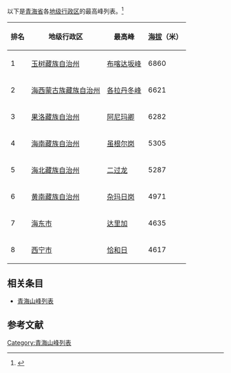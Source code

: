 {{Onesource|time=2021-04-19T18:09:53+00:00}}
以下是[[青海省|青海省]]各[[地级行政区|地级行政区]]的最高峰列表。<ref>{{cite web | url = https://www.360kuai.com/pc/96b46897112f44603 | title = 盘点青海各市最高的山 | publisher = 散寒苏}}</ref>
{| class="wikitable sortable"
|-
! 排名
! 地级行政区
! 最高峰
! [[海拔|海拔]]（米）
|-
| 1 || [[玉树藏族自治州|玉树藏族自治州]] || [[布喀达坂峰|布喀达坂峰]] || 6860
|-
| 2 || [[海西蒙古族藏族自治州|海西蒙古族藏族自治州]] || [[各拉丹冬峰|各拉丹冬峰]] || 6621
|-
| 3 || [[果洛藏族自治州|果洛藏族自治州]] || [[阿尼玛卿|阿尼玛卿]] || 6282
|-
| 4 || [[海南藏族自治州|海南藏族自治州]] || [[虽根尔岗|虽根尔岗]] || 5305
|-
| 5 || [[海北藏族自治州|海北藏族自治州]] || [[二过龙|二过龙]] || 5287
|-
| 6 || [[黄南藏族自治州|黄南藏族自治州]] || [[杂玛日岗|杂玛日岗]] || 4971
|-
| 7 || [[海东市|海东市]] || [[达里加|达里加]] || 4635
|-
| 8 || [[西宁市|西宁市]] || [[恰和日|恰和日]] || 4617
|}

== 相关条目 ==
* [[青海山峰列表|青海山峰列表]]

== 参考文献 ==
{{reflist}}

[[Category:青海山峰列表|Category:青海山峰列表]]